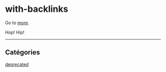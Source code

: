 # with-backlinks

Go to [more](/custom/more).

<Backlinks />

Hop! Hip!

<hr />

## Catégories

[deprecated](/custom/deprecated)
